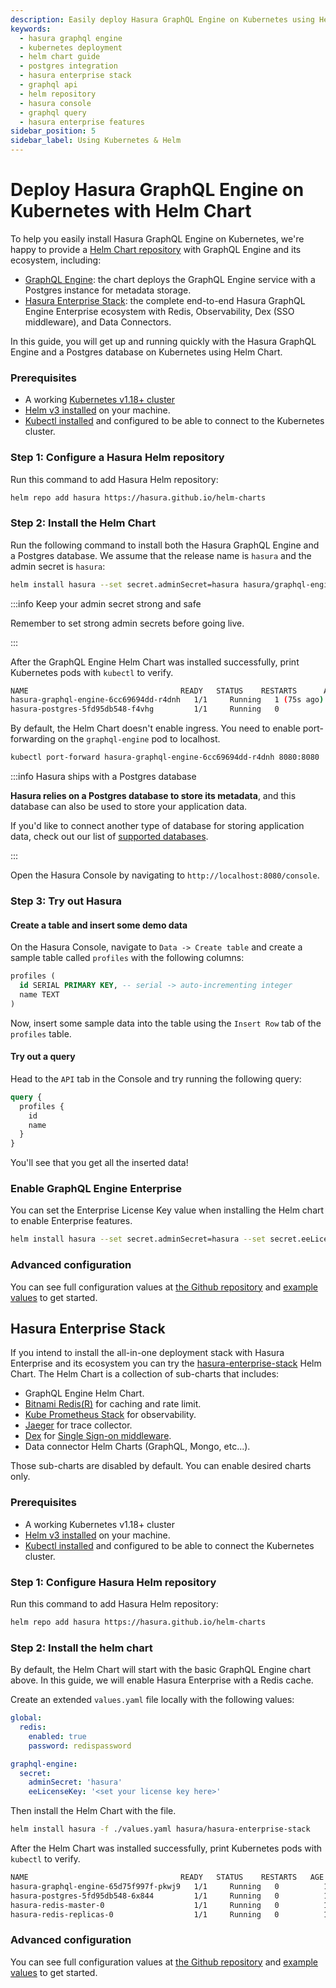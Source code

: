 ```yaml
---
description: Easily deploy Hasura GraphQL Engine on Kubernetes using Helm Chart. This guide covers the installation of Hasura GraphQL Engine, its ecosystem, and integration with Postgres, Redis, and other essential tools for a seamless deployment experience
keywords:
  - hasura graphql engine
  - kubernetes deployment
  - helm chart guide
  - postgres integration
  - hasura enterprise stack
  - graphql api
  - helm repository
  - hasura console
  - graphql query
  - hasura enterprise features
sidebar_position: 5
sidebar_label: Using Kubernetes & Helm
---
```



# Deploy Hasura GraphQL Engine on Kubernetes with Helm Chart

To help you easily install Hasura GraphQL Engine on Kubernetes, we're happy to provide a
[Helm Chart repository](https://github.com/hasura/helm-charts) with GraphQL Engine and its ecosystem, including:

- [GraphQL Engine](https://github.com/hasura/helm-charts/tree/main/charts/graphql-engine): the chart deploys the
  GraphQL Engine service with a Postgres instance for metadata storage.
- [Hasura Enterprise Stack](https://github.com/hasura/helm-charts/tree/main/charts/hasura-enterprise-stack): the
  complete end-to-end Hasura GraphQL Engine Enterprise ecosystem with Redis, Observability, Dex (SSO middleware), and
  Data Connectors.

In this guide, you will get up and running quickly with the Hasura GraphQL Engine and a Postgres database on Kubernetes
using Helm Chart.

### Prerequisites

- A working [Kubernetes v1.18+ cluster](https://kubernetes.io/docs/setup/production-environment/)
- [Helm v3 installed](https://helm.sh/docs/intro/install/) on your machine.
- [Kubectl installed](https://kubernetes.io/docs/tasks/tools/) and configured to be able to connect to the Kubernetes
  cluster.

### Step 1: Configure a Hasura Helm repository

Run this command to add Hasura Helm repository:

```bash
helm repo add hasura https://hasura.github.io/helm-charts
```

### Step 2: Install the Helm Chart

Run the following command to install both the Hasura GraphQL Engine and a Postgres database. We assume that the release
name is `hasura` and the admin secret is `hasura`:

```bash
helm install hasura --set secret.adminSecret=hasura hasura/graphql-engine
```

:::info Keep your admin secret strong and safe

Remember to set strong admin secrets before going live.

:::

After the GraphQL Engine Helm Chart was installed successfully, print Kubernetes pods with `kubectl` to verify.

```bash
NAME                                  READY   STATUS    RESTARTS      AGE
hasura-graphql-engine-6cc69694dd-r4dnh   1/1     Running   1 (75s ago)   2m58s
hasura-postgres-5fd95db548-f4vhg         1/1     Running   0             2m58s
```

By default, the Helm Chart doesn't enable ingress. You need to enable port-forwarding on the `graphql-engine` pod to
localhost.

```bash
kubectl port-forward hasura-graphql-engine-6cc69694dd-r4dnh 8080:8080
```

:::info Hasura ships with a Postgres database

**Hasura relies on a Postgres database to store its metadata**, and this database can also be used to store your
application data.

If you'd like to connect another type of database for storing application data, check out our list of
[supported databases](/databases/overview.mdx).

:::

Open the Hasura Console by navigating to `http://localhost:8080/console`.

### Step 3: Try out Hasura

#### Create a table and insert some demo data

On the Hasura Console, navigate to `Data -> Create table` and create a sample table called `profiles` with the following
columns:

```sql
profiles (
  id SERIAL PRIMARY KEY, -- serial -> auto-incrementing integer
  name TEXT
)
```

<Thumbnail
  src="/img/getting-started/create-profile-table.png"
  alt="Create a table"
  width="1200px"
/>

Now, insert some sample data into the table using the `Insert Row` tab of the `profiles` table.

#### Try out a query

Head to the `API` tab in the Console and try running the following query:

```graphql
query {
  profiles {
    id
    name
  }
}
```

You'll see that you get all the inserted data!

<Thumbnail
  src="/img/getting-started/profile-query.png"
  alt="Try out a query"
  width="1200px"
/>

### Enable GraphQL Engine Enterprise

You can set the Enterprise License Key value when installing the Helm chart to enable Enterprise features.

```bash
helm install hasura --set secret.adminSecret=hasura --set secret.eeLicenseKey=<license-key> hasura/graphql-engine
```

### Advanced configuration

You can see full configuration values at
[the Github repository](https://github.com/hasura/helm-charts/blob/main/charts/graphql-engine/values.yaml) and
[example values](https://github.com/hasura/helm-charts/tree/main/charts/graphql-engine/examples) to get started.

## Hasura Enterprise Stack

If you intend to install the all-in-one deployment stack with Hasura Enterprise and its ecosystem you can try the
[hasura-enterprise-stack](https://github.com/hasura/helm-charts/tree/main/charts/hasura-enterprise-stack) Helm Chart.
The Helm Chart is a collection of sub-charts that includes:

- GraphQL Engine Helm Chart.
- [Bitnami Redis(R)](https://github.com/bitnami/charts/tree/main/bitnami/redis) for caching and rate limit.
- [Kube Prometheus Stack](https://github.com/prometheus-community/helm-charts/tree/main/charts/kube-prometheus-stack) for observability.
- [Jaeger](https://github.com/jaegertracing/helm-charts) for trace collector.
- [Dex](https://github.com/dexidp/helm-charts/tree/master/charts/dex) for
  [Single Sign-on middleware](/enterprise/sso/config.mdx#other-protocols).
- Data connector Helm Charts (GraphQL, Mongo, etc...).

Those sub-charts are disabled by default. You can enable desired charts only.

### Prerequisites

- A working Kubernetes v1.18+ cluster
- [Helm v3 installed](https://helm.sh/docs/intro/install/) on your machine.
- [Kubectl installed](https://kubernetes.io/docs/tasks/tools/) and configured to be able to connect the Kubernetes cluster.

### Step 1: Configure Hasura Helm repository

Run this command to add Hasura Helm repository:

```bash
helm repo add hasura https://hasura.github.io/helm-charts
```

### Step 2: Install the helm chart

By default, the Helm Chart will start with the basic GraphQL Engine chart above. In this guide, we will enable Hasura
Enterprise with a Redis cache.

Create an extended `values.yaml` file locally with the following values:

```yaml
global:
  redis:
    enabled: true
    password: redispassword

graphql-engine:
  secret:
    adminSecret: 'hasura'
    eeLicenseKey: '<set your license key here>'
```

Then install the Helm Chart with the file.

```bash
helm install hasura -f ./values.yaml hasura/hasura-enterprise-stack
```

After the Helm Chart was installed successfully, print Kubernetes pods with `kubectl` to verify.

```bash
NAME                                  READY   STATUS    RESTARTS   AGE
hasura-graphql-engine-65d75f997f-pkwj9   1/1     Running   0          11s
hasura-postgres-5fd95db548-6x844         1/1     Running   0          11s
hasura-redis-master-0                    1/1     Running   0          11s
hasura-redis-replicas-0                  1/1     Running   0          11s
```

### Advanced configuration

You can see full configuration values at
[the Github repository](https://github.com/hasura/helm-charts/blob/main/charts/hasura-enterprise-stack/values.yaml) and
[example values](https://github.com/hasura/helm-charts/tree/main/charts/hasura-enterprise-stack/examples) to get
started.

